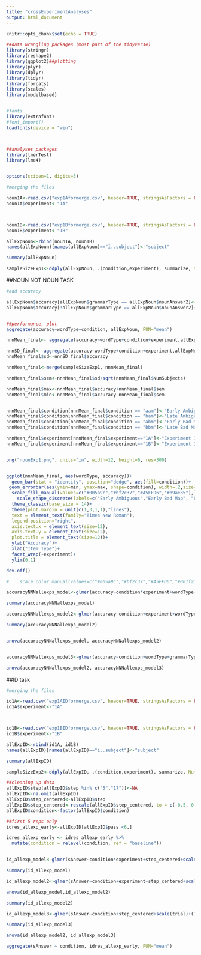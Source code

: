 ```yaml
---
title: "crossExperimentAnalyses"
output: html_document
---
```


```r
knitr::opts_chunk$set(echo = TRUE)

##data wrangling packages (most part of the tidyverse)
library(stringr)
library(reshape2)
library(ggplot2)##plotting
library(plyr)
library(dplyr)
library(tidyr)
library(forcats)
library(scales)
library(modelbased)


#fonts
library(extrafont)
#font_import()
loadfonts(device = "win")



##analyses packages
library(lmerTest)
library(lme4)


options(scipen=1, digits=3)

```

```r
#merging the files

noun1A<-read.csv("exp1Aformerge.csv", header=TRUE, stringsAsFactors = FALSE)
noun1A$experiment<-"1A"



noun1B<-read.csv("exp1Bformerge.csv", header=TRUE, stringsAsFactors = FALSE)
noun1B$experiment<-"1B"

allExpNoun<-rbind(noun1A, noun1B)
names(allExpNoun)[names(allExpNoun)=="ï..subject"]<-"subject"

summary(allExpNoun)

sampleSizeExp1<-ddply(allExpNoun, .(condition,experiment), summarize, NumSubjects = length(unique(subject)))

```

##NOUN NOT NOUN TASK

```r

#add accuracy

allExpNoun$accuracy[allExpNoun$grammarType == allExpNoun$nounAnswer2]<-1
allExpNoun$accuracy[!allExpNoun$grammarType == allExpNoun$nounAnswer2]<-0


##performance, plot
aggregate(accuracy~wordType+condition, allExpNoun, FUN="mean")

nnnMean_final<- aggregate(accuracy~wordType+condition+experiment,allExpNoun, FUN="mean")

nnnSD_final<- aggregate(accuracy~wordType+condition+experiment,allExpNoun, FUN="sd")
nnnMean_final$sd<-nnnSD_final$accuracy

nnnMean_final<-merge(sampleSizeExp1, nnnMean_final)

nnnMean_final$sem<-nnnMean_final$sd/sqrt(nnnMean_final$NumSubjects)

nnnMean_final$max<-nnnMean_final$accuracy+nnnMean_final$sem
nnnMean_final$min<-nnnMean_final$accuracy-nnnMean_final$sem


nnnMean_final$condition[nnnMean_final$condition == "aam"]<-"Early Ambiguous"
nnnMean_final$condition[nnnMean_final$condition == "bam"]<-"Late Ambiguous"
nnnMean_final$condition[nnnMean_final$condition == "abm"]<-"Early Bad Map"
nnnMean_final$condition[nnnMean_final$condition == "bbm"]<-"Late Bad Map"

nnnMean_final$experiment[nnnMean_final$experiment=="1A"]<-"Experiment 1a"
nnnMean_final$experiment[nnnMean_final$experiment=="1B"]<-"Experiment 1b"


png("nounExp1.png", units="in", width=12, height=6, res=300)


ggplot(nnnMean_final, aes(wordType, accuracy))+
  geom_bar(stat = "identity", position="dodge", aes(fill=condition))+
 geom_errorbar(aes(ymin=min, ymax=max, shape=condition), width=.2,size=1, position=position_dodge(.9))+
  scale_fill_manual(values=c("#005a9c","#bf2c37","#A5FFD6","#b9ae35"),labels=c("Early Ambiguous","Early Bad Map","Late Ambiguous","Late Bad Map"))+
    scale_shape_discrete(labels=c("Early Ambiguous","Early Bad Map", "Late Ambiguous", "Late Bad Map"))+
  theme_classic(base_size = 14)+
  theme(plot.margin = unit(c(1,3,1,1),"lines"),
  text = element_text(family="Times New Roman"),
  legend.position="right",
  axis.text.x = element_text(size=12),
  axis.text.y = element_text(size=12),
  plot.title = element_text(size=12))+
  ylab("Accuracy")+
  xlab("Item Type")+
  facet_wrap(~experiment)+
  ylim(0,1)

dev.off()

#    scale_color_manual(values=c("#005a9c","#bf2c37","#A5FFD6","#001f23","#b9ae35"),labels=c("Early Ambiguous","Early Bad Map","Late Ambiguous","Baseline","Late Bad Map"))+


```



```r
accuracyNNNallexps_model<-glmer(accuracy~condition*experiment+wordType+grammarType+scale(trial)+(1|word)+(1+wordType|subject), family = "binomial", allExpNoun, glmerControl(optimizer = "bobyqa", optCtrl = list(maxfun = 100000)))

summary(accuracyNNNallexps_model)

accuracyNNNallexps_model2<-glmer(accuracy~condition+experiment+wordType+grammarType+scale(trial)+(1|word)+(1+wordType|subject), family = "binomial", allExpNoun, glmerControl(optimizer = "bobyqa", optCtrl = list(maxfun = 100000)))

summary(accuracyNNNallexps_model2)


anova(accuracyNNNallexps_model, accuracyNNNallexps_model2)


accuracyNNNallexps_model3<-glmer(accuracy~condition+wordType+grammarType+scale(trial)+(1|word)+(1+wordType|subject), family = "binomial", allExpNoun, glmerControl(optimizer = "bobyqa", optCtrl = list(maxfun = 100000)))

anova(accuracyNNNallexps_model2, accuracyNNNallexps_model3)

```


##ID task

```r
#merging the files

id1A<-read.csv("exp1AIDformerge.csv", header=TRUE, stringsAsFactors = FALSE)
id1A$experiment<-"1A"



id1B<-read.csv("exp1BIDformerge.csv", header=TRUE, stringsAsFactors = FALSE)
id1B$experiment<-"1B"

allExpID<-rbind(id1A, id1B)
names(allExpID)[names(allExpID)=="ï..subject"]<-"subject"

summary(allExpID)

sampleSizeExp2<-ddply(allExpID, .(condition,experiment), summarize, NumSubjects = length(unique(subject)))

```


```r

##cleaning up data
allExpID$step[allExpID$step %in% c("5","17")]<-NA
allExpID<-na.omit(allExpID)
allExpID$step_centered<-allExpID$step
allExpID$step_centered<-rescale(allExpID$step_centered, to = c(-0.5, 0.5))
allExpID$condition<-factor(allExpID$condition)

##first 5 reps only
idres_allexp_early<-allExpID[allExpID$pass <6,]

idres_allexp_early <- idres_allexp_early %>%
  mutate(condition = relevel(condition, ref = "baseline"))


id_allexp_model<-glmer(sAnswer~condition*experiment+step_centered+scale(trial)+(1|subject),family="binomial",idres_allexp_early,glmerControl(optimizer = "bobyqa", optCtrl = list(maxfun = 100000)))

summary(id_allexp_model)

id_allexp_model2<-glmer(sAnswer~condition+experiment+step_centered+scale(trial)+(1|subject),family="binomial",idres_allexp_early,glmerControl(optimizer = "bobyqa", optCtrl = list(maxfun = 100000)))

anova(id_allexp_model,id_allexp_model2)

summary(id_allexp_model2)

id_allexp_model3<-glmer(sAnswer~condition+step_centered+scale(trial)+(1|subject),family="binomial",idres_allexp_early,glmerControl(optimizer = "bobyqa", optCtrl = list(maxfun = 100000)))

summary(id_allexp_model3)

anova(id_allexp_model2, id_allexp_model3)

aggregate(sAnswer ~ condition, idres_allexp_early, FUN="mean")


```


